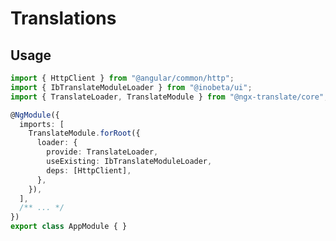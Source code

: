 
# Translations

<Meta title="Features/Translations/Usage" />

## Usage

```typescript
import { HttpClient } from "@angular/common/http";
import { IbTranslateModuleLoader } from "@inobeta/ui";
import { TranslateLoader, TranslateModule } from "@ngx-translate/core";

@NgModule({
  imports: [
    TranslateModule.forRoot({
      loader: {
        provide: TranslateLoader,
        useExisting: IbTranslateModuleLoader,
        deps: [HttpClient],
      },
    }),
  ],
  /** ... */
})
export class AppModule { }
```